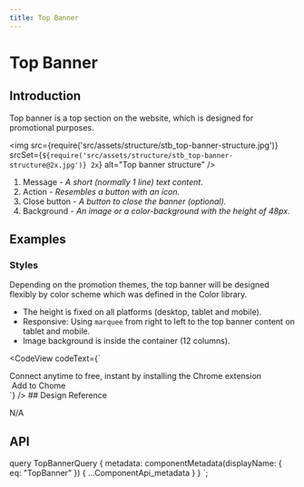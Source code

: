 ```yaml
---
title: Top Banner
---
```



# Top Banner

## Introduction

Top banner is a top section on the website, which is designed for promotional purposes.

<img
  src={require('src/assets/structure/stb_top-banner-structure.jpg')}
  srcSet={`${require('src/assets/structure/stb_top-banner-structure@2x.jpg')} 2x`}
  alt="Top banner structure"
/>
<ol className="u-textGray u-marginTopTiny">
  <li>
    Message
    <i className="u-text200"> - A short (normally 1 line) text content.</i>
  </li>
  <li>
    Action
    <i className="u-text200"> - Resembles a button with an icon.</i>
  </li>
  <li>
    Close button
    <i className="u-text200"> - A button to close the banner (optional).</i>
  </li>
  <li>
    Background
    <i className="u-text200"> - An image or a color-background with the height of 48px.</i>
  </li>
</ol>

## Examples

### Styles

Depending on the promotion themes, the top banner will be designed flexibly by color scheme which was defined in the Color library.

* The height is fixed on all platforms (desktop, tablet and mobile).
* Responsive: Using `marquee` from right to left to the top banner content on tablet and mobile.
* Image background is inside the container (12 columns).

<CodeView codeText={`<TopBanner className="u-backgroundPrimaryLight u-textPrimary" bgImage="https://raw.githubusercontent.com/gotitinc/aha-assets/master/gotit/topBanner/bg-1.png" dismissible>
  <div className="u-flex u-alignItemsCenter u-justifyContentCenter">
    Connect anytime to free, instant by installing the Chrome extension
    <div className="u-roundedMedium u-backgroundPrimary u-textWhite u-flexInline u-paddingVerticalTiny u-paddingHorizontalExtraSmall u-textUppercase u-marginLeftMedium">
      <img src="https://raw.githubusercontent.com/gotitinc/aha-assets/master/gotit/topBanner/chrome.svg" alt="" className="u-maxWidthFull u-marginRightExtraSmall" />
      <span>Add to Chome</span>
    </div>
  </div>
</TopBanner>`}
/>
## Design Reference

N/A

## API

<ComponentApi metadata={props.data.metadata} />


  query TopBannerQuery {
    metadata: componentMetadata(displayName: { eq: "TopBanner" }) {
      ...ComponentApi_metadata
    }
  }
`;
